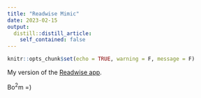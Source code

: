 ```yaml
---
title: "Readwise Mimic"
date: 2023-02-15
output:
  distill::distill_article:
    self_contained: false
---
```



```r
knitr::opts_chunk$set(echo = TRUE, warning = F, message = F)

```

My version of the [Readwise app](https://cdishop.shinyapps.io/readwise/).


Bo$^2$m =)